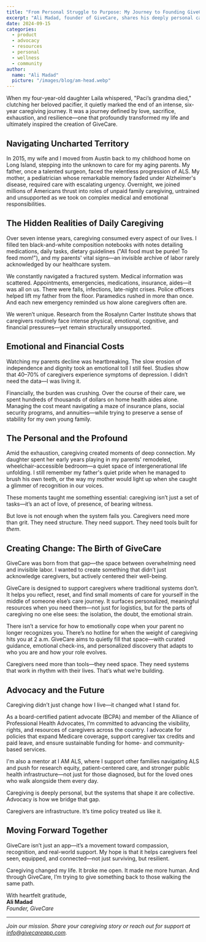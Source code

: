 ```yaml
---
title: "From Personal Struggle to Purpose: My Journey to Founding GiveCare"
excerpt: "Ali Madad, founder of GiveCare, shares his deeply personal caregiving journey and how it inspired the vision and mission behind GiveCare."
date: 2024-09-15
categories: 
  - product
  - advocacy
  - resources
  - personal
  - wellness
  - community
author:
  name: "Ali Madad"
  picture: "/images/blog/am-head.webp"
---
```


When my four-year-old daughter Laila whispered, "Paci’s grandma died," clutching her beloved pacifier, it quietly marked the end of an intense, six-year caregiving journey. It was a journey defined by love, sacrifice, exhaustion, and resilience—one that profoundly transformed my life and ultimately inspired the creation of GiveCare.

## Navigating Uncharted Territory

In 2015, my wife and I moved from Austin back to my childhood home on Long Island, stepping into the unknown to care for my aging parents. My father, once a talented surgeon, faced the relentless progression of ALS. My mother, a pediatrician whose remarkable memory faded under Alzheimer's disease, required care with escalating urgency. Overnight, we joined millions of Americans thrust into roles of unpaid family caregiving, untrained and unsupported as we took on complex medical and emotional responsibilities.

## The Hidden Realities of Daily Caregiving

Over seven intense years, caregiving consumed every aspect of our lives. I filled ten black-and-white composition notebooks with notes detailing medications, daily tasks, dietary guidelines ("All food must be purée! To feed mom!"), and my parents' vital signs—an invisible archive of labor rarely acknowledged by our healthcare system.

We constantly navigated a fractured system. Medical information was scattered. Appointments, emergencies, medications, insurance, aides—it was all on us. There were falls, infections, late-night crises. Police officers helped lift my father from the floor. Paramedics rushed in more than once. And each new emergency reminded us how alone caregivers often are.

We weren’t unique. Research from the Rosalynn Carter Institute shows that caregivers routinely face intense physical, emotional, cognitive, and financial pressures—yet remain structurally unsupported.

## Emotional and Financial Costs

Watching my parents decline was heartbreaking. The slow erosion of independence and dignity took an emotional toll I still feel. Studies show that 40–70% of caregivers experience symptoms of depression. I didn’t need the data—I was living it.

Financially, the burden was crushing. Over the course of their care, we spent hundreds of thousands of dollars on home health aides alone. Managing the cost meant navigating a maze of insurance plans, social security programs, and annuities—while trying to preserve a sense of stability for my own young family.

## The Personal and the Profound

Amid the exhaustion, caregiving created moments of deep connection. My daughter spent her early years playing in my parents' remodeled, wheelchair-accessible bedroom—a quiet space of intergenerational life unfolding. I still remember my father's quiet pride when he managed to brush his own teeth, or the way my mother would light up when she caught a glimmer of recognition in our voices.

These moments taught me something essential: caregiving isn’t just a set of tasks—it’s an act of love, of presence, of bearing witness.

But love is not enough when the system fails you. Caregivers need more than grit. They need structure. They need support. They need tools built for *them*.

## Creating Change: The Birth of GiveCare

GiveCare was born from that gap—the space between overwhelming need and invisible labor. I wanted to create something that didn’t just acknowledge caregivers, but actively centered their well-being.

GiveCare is designed to support caregivers where traditional systems don’t. It helps you reflect, reset, and find small moments of care for yourself in the middle of someone else’s care journey. It surfaces personalized, meaningful resources when you need them—not just for logistics, but for the parts of caregiving no one else sees: the isolation, the doubt, the emotional strain.

There isn’t a service for how to emotionally cope when your parent no longer recognizes you. There’s no hotline for when the weight of caregiving hits you at 2 a.m. GiveCare aims to quietly fill that space—with curated guidance, emotional check-ins, and personalized discovery that adapts to who you are and how your role evolves.

Caregivers need more than tools—they need space. They need systems that work in rhythm with their lives. That’s what we’re building.

## Advocacy and the Future

Caregiving didn’t just change how I live—it changed what I stand for.

As a board-certified patient advocate (BCPA) and member of the Alliance of Professional Health Advocates, I’m committed to advancing the visibility, rights, and resources of caregivers across the country. I advocate for policies that expand Medicare coverage, support caregiver tax credits and paid leave, and ensure sustainable funding for home- and community-based services.

I'm also a mentor at I AM ALS, where I support other families navigating ALS and push for research equity, patient-centered care, and stronger public health infrastructure—not just for those diagnosed, but for the loved ones who walk alongside them every day.

Caregiving is deeply personal, but the systems that shape it are collective. Advocacy is how we bridge that gap.

Caregivers are infrastructure. It’s time policy treated us like it.

## Moving Forward Together

GiveCare isn’t just an app—it’s a movement toward compassion, recognition, and real-world support. My hope is that it helps caregivers feel seen, equipped, and connected—not just surviving, but resilient.

Caregiving changed my life. It broke me open. It made me more human. And through GiveCare, I’m trying to give something back to those walking the same path.

With heartfelt gratitude,  
**Ali Madad**  
*Founder, GiveCare*

---

*Join our mission. Share your caregiving story or reach out for support at [info@givecareapp.com](mailto:info@givecareapp.com).*
